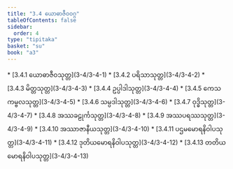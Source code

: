 ```yaml
---
title: "3.4 ယောဓာဇီဝဝဂ္ဂ"
tableOfContents: false
sidebar:
  order: 4
type: "tipitaka"
basket: "su"
book: "a3"
---
```



<DynamicBreadcrumb />



<TableOfContents book="a3" section="3.4">
* [3.4.1 ယောဓာဇီဝသုတ္တ](3-4/3-4-1)
* [3.4.2 ပရိသာသုတ္တ](3-4/3-4-2)
* [3.4.3 မိတ္တသုတ္တ](3-4/3-4-3)
* [3.4.4 ဥပ္ပါဒါသုတ္တ](3-4/3-4-4)
* [3.4.5 ကေသကမ္ဗလသုတ္တ](3-4/3-4-5)
* [3.4.6 သမ္ပဒါသုတ္တ](3-4/3-4-6)
* [3.4.7 ဝုဒ္ဓိသုတ္တ](3-4/3-4-7)
* [3.4.8 အဿခဠုင်္ကသုတ္တ](3-4/3-4-8)
* [3.4.9 အဿပရဿသုတ္တ](3-4/3-4-9)
* [3.4.10 အဿာဇာနီယသုတ္တ](3-4/3-4-10)
* [3.4.11 ပဌမမောရနိဝါပသုတ္တ](3-4/3-4-11)
* [3.4.12 ဒုတိယမောရနိဝါပသုတ္တ](3-4/3-4-12)
* [3.4.13 တတိယမောရနိဝါပသုတ္တ](3-4/3-4-13)
</TableOfContents>